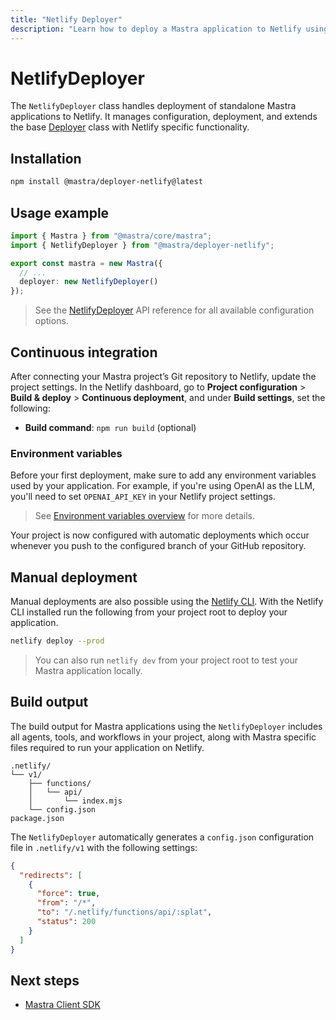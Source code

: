 ```yaml
---
title: "Netlify Deployer"
description: "Learn how to deploy a Mastra application to Netlify using the Mastra NetlifyDeployer"
---
```



# NetlifyDeployer

The `NetlifyDeployer` class handles deployment of standalone Mastra applications to Netlify. It manages configuration, deployment, and extends the base [Deployer](/reference/deployer/deployer) class with Netlify specific functionality.

## Installation

```bash copy
npm install @mastra/deployer-netlify@latest
```

## Usage example

```typescript filename="src/mastra/index.ts" showLineNumbers copy
import { Mastra } from "@mastra/core/mastra";
import { NetlifyDeployer } from "@mastra/deployer-netlify";

export const mastra = new Mastra({
  // ...
  deployer: new NetlifyDeployer()
});
```

> See the [NetlifyDeployer](/reference/deployer/netlify) API reference for all available configuration options.

## Continuous integration

After connecting your Mastra project’s Git repository to Netlify, update the project settings. In the Netlify dashboard, go to **Project configuration** > **Build & deploy** > **Continuous deployment**, and under **Build settings**, set the following:

- **Build command**: `npm run build` (optional)

### Environment variables

Before your first deployment, make sure to add any environment variables used by your application. For example, if you're using OpenAI as the LLM, you'll need to set `OPENAI_API_KEY` in your Netlify project settings.

> See [Environment variables overview](https://docs.netlify.com/environment-variables/overview/) for more details.


Your project is now configured with automatic deployments which occur whenever you push to the configured branch of your GitHub repository.


## Manual deployment

Manual deployments are also possible using the [Netlify CLI](https://docs.netlify.com/cli/get-started/). With the Netlify CLI installed run the following from your project root to deploy your application.

```bash copy
netlify deploy --prod
```

> You can also run `netlify dev` from your project root to test your Mastra application locally.

## Build output

The build output for Mastra applications using the `NetlifyDeployer` includes all agents, tools, and workflows in your project, along with Mastra specific files required to run your application on Netlify.

```
.netlify/
└── v1/
    ├── functions/
    │   └── api/
    │       └── index.mjs
    └── config.json
package.json
```


The `NetlifyDeployer` automatically generates a `config.json` configuration file in `.netlify/v1` with the following settings:

```json
{
  "redirects": [
    {
      "force": true,
      "from": "/*",
      "to": "/.netlify/functions/api/:splat",
      "status": 200
    }
  ]
}
```

## Next steps

- [Mastra Client SDK](/docs/client-js/overview)
